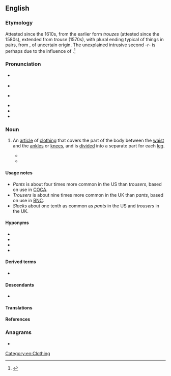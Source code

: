 ==English==
{{wikipedia}}

===Etymology===
{{multiple images
|direction = vertical
|image1 = Overzeas longpocket jeans.jpg
|image2 = Trousers.jpg
|caption2 = Trousers
}}

Attested since the 1610s, from the earlier form ''trouzes'' (attested since the 1580s), extended from ''trouse'' (1570s), with plural ending typical of things in pairs, from {{der|en|mga|triubhas|t=close-fitting shorts}}, of uncertain origin. The unexplained intrusive second ''-r-'' is perhaps due to the influence of {{m|en|drawers}}.<ref>{{R:Etymonline}}</ref>

===Pronunciation===
* {{a|RP}} {{IPA|en|/ˈtɹaʊzəz/}}
* {{audio|en|En-uk-trousers.ogg|Audio (RP)}}
* {{a|GA}} {{IPA|en|/ˈtɹaʊzɚz/}}
* {{audio|en|En-us-trousers.ogg|Audio (GA)}}
* {{audio|en|En-au-trousers.ogg|Audio (AU)}}
* {{hyphenation|en|trou|sers}}

===Noun===
{{en-plural noun}}

# An [[article]] of [[clothing]] that covers the part of the body between the [[waist]] and the [[ankle]]s or [[knee]]s, and is [[divide]]d into a separate part for each [[leg]].
#: {{synonyms|en|breeches|britches|kecks|q3=all Britain, dialectal|pants|q4=chiefly US|strides|q5=Australia|Thesaurus:trousers}}
#: {{ux|en|The '''trousers''' need to be shortened.}}
#: {{ux|en|Why can women wear '''trousers''' when men can’t wear skirts?}}
#* {{RQ:Weyman Chippinge Borough|chapter=The Dissolution|page=3|passage=It was April 22, 1831, and a young man was walking down Whitehall in the direction of Parliament Street. He wore shepherd's plaid '''trousers''' and the swallow-tail coat of the day, with a figured muslin cravat wound about his wide-spread collar.}}
#* {{RQ:Wodehouse Jeeves in the Offing|chapter=XIX|passage=The effect the apparition had on me was to make me start violently, and we all know what happens when you start violently while holding a full cup of tea. The contents of mine flew through the air and came to rest on the '''trousers''' of Aubrey Upjohn, MA, moistening them to no little extent. Indeed, it would scarcely be distorting the facts to say that he was now not so much wearing '''trousers''' as wearing tea. [...] "I see you have not changed since you were with me at Malvern House," he said in an extremely nasty voice, dabbing at the '''trousers''' with a handkerchief. [...] "Frightfully sorry," I said. "Too late to be sorry now. A new pair of '''trousers''' ruined. It is doubtful if anything can remove the stain of tea from white flannel."}}

====Usage notes====
* ''Pants'' is about four times more common in the US than ''trousers'', based on use in [[COCA]].
* ''Trousers'' is about nine times more common in the UK than ''pants'', based on use in [[BNC]].
* ''Slacks'' about one tenth as common as ''pants'' in the US and ''trousers'' in the UK.

====Hyponyms====
* {{l|en|jeans}}
* {{l|en|pantaloons}}
* {{l|en|shorts}}
* {{l|en|slacks}}

====Derived terms====
* {{l|en|whoops, there go my trousers}}

====Descendants====
* {{desc|gmw-jdt|trāuzer}} {{q|from the singular}}

====Translations====
{{trans-see|article of clothing for the lower body|pants}}

====References====
<references />

===Anagrams===
* {{anagrams|en|a=eorrsstu|rousters}}

[[Category:en:Clothing]]
